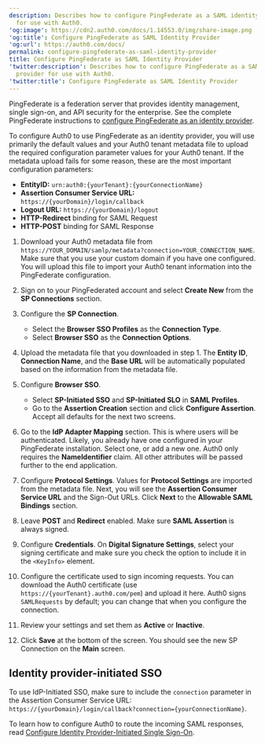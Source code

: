 ```yaml
---
description: Describes how to configure PingFederate as a SAML identity provider
  for use with Auth0.
'og:image': https://cdn2.auth0.com/docs/1.14553.0/img/share-image.png
'og:title': Configure PingFederate as SAML Identity Provider
'og:url': https://auth0.com/docs/
permalink: configure-pingfederate-as-saml-identity-provider
title: Configure PingFederate as SAML Identity Provider
'twitter:description': Describes how to configure PingFederate as a SAML identity
  provider for use with Auth0.
'twitter:title': Configure PingFederate as SAML Identity Provider
---
```

PingFederate is a federation server that provides identity management, <Tooltip tip="Single Sign-On (SSO): Service that, after a user logs into one applicaton, automatically logs that user in to other applications." cta="View Glossary" href="/glossary?term=single+sign-on">single sign-on</Tooltip>, and API security for the enterprise. See the complete PingFederate instructions to [configure PingFederate as an identity provider](https://docs.pingidentity.com/r/en-us/pingfederate-120/pf_ident_provid_sso_config).

To configure Auth0 to use PingFederate as an <Tooltip tip="Identity Provider (IdP): Service that stores and manages digital identities." cta="View Glossary" href="/glossary?term=identity+provider">identity provider</Tooltip>, you will use primarily the default values and your Auth0 tenant metadata file to upload the required configuration parameter values for your Auth0 tenant. If the metadata upload fails for some reason, these are the most important configuration parameters:

* **EntityID:** `urn:auth0:{yourTenant}:{yourConnectionName}`
* **Assertion Consumer Service URL:** `https://{yourDomain}/login/callback`
* **Logout URL:** `https://{yourDomain}/logout`
* **HTTP-Redirect** binding for <Tooltip tip="Security Assertion Markup Language (SAML): Standardized protocol allowing two parties to exchange authentication information without a password." cta="View Glossary" href="/glossary?term=SAML">SAML</Tooltip> Request
* **HTTP-POST** binding for SAML Response

1. Download your Auth0 metadata file from `https://YOUR_DOMAIN/samlp/metadata?connection=YOUR_CONNECTION_NAME`. Make sure that you use your custom domain if you have one configured. You will upload this file to import your Auth0 tenant information into the PingFederate configuration.
2. Sign on to your PingFederated account and select **Create New** from the **SP Connections** section.
3. Configure the **SP Connection**.

   * Select the **Browser SSO Profiles** as the **Connection Type**.
   * Select **Browser SSO** as the **Connection Options**.
4. Upload the metadata file that you downloaded in step 1. The **Entity ID**, **Connection Name**, and the **Base URL** will be automatically populated based on the information from the metadata file.
5. Configure **Browser SSO**.

   * Select **SP-Initiated SSO** and **SP-Initiated SLO** in **SAML Profiles**.
   * Go to the **Assertion Creation** section and click **Configure Assertion**. Accept all defaults for the next two screens.
6. Go to the **IdP Adapter Mapping** section. This is where users will be authenticated. Likely, you already have one configured in your PingFederate installation. Select one, or add a new one. Auth0 only requires the **NameIdentifier** claim. All other attributes will be passed further to the end application.
7. Configure **Protocol Settings**. Values for **Protocol Settings** are imported from the metadata file. Next, you will see the **Assertion Consumer Service URL** and the Sign-Out URLs. Click **Next** to the **Allowable SAML Bindings** section.
8. Leave **POST** and **Redirect** enabled. Make sure **SAML Assertion** is always signed.
9. Configure **Credentials**. On **Digital Signature Settings**, select your signing certificate and make sure you check the option to include it in the `<KeyInfo>` element.
10. Configure the certificate used to sign incoming requests. You can download the Auth0 certificate (use `https://{yourTenant}.auth0.com/pem`) and upload it here. Auth0 signs `SAMLRequests` by default; you can change that when you configure the connection.
11. Review your settings and set them as **Active** or **Inactive**.
12. Click **Save** at the bottom of the screen. You should see the new SP Connection on the **Main** screen.

## Identity provider-initiated SSO

To use IdP-Initiated SSO, make sure to include the `connection` parameter in the Assertion Consumer Service URL: `https://{yourDomain}/login/callback?connection={yourConnectionName}`.

To learn how to configure Auth0 to route the incoming SAML responses, read [Configure Identity Provider-Initiated Single Sign-On](/authenticate/protocols/saml/saml-sso-integrations/identity-provider-initiated-single-sign-on).